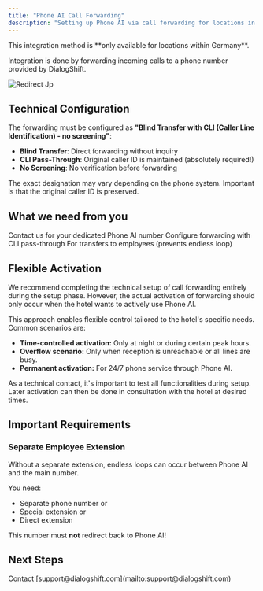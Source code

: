 ```yaml
---
title: "Phone AI Call Forwarding"
description: "Setting up Phone AI via call forwarding for locations in Germany"
---
```


<Warning>
  This integration method is **only available for locations within Germany**.
</Warning>

Integration is done by forwarding incoming calls to a phone number provided by DialogShift.

![Redirect Jp](/redirect.jpg)

## Technical Configuration

The forwarding must be configured as **"Blind Transfer with CLI (Caller Line Identification) - no screening"**:

- **Blind Transfer**: Direct forwarding without inquiry
- **CLI Pass-Through**: Original caller ID is maintained (absolutely required!)
- **No Screening**: No verification before forwarding

<Note>
  The exact designation may vary depending on the phone system. Important is that the original caller ID is preserved.
</Note>

## What we need from you

<Steps>
  <Step title="Request Phone AI number">
    Contact us for your dedicated Phone AI number
  </Step>
  <Step title="Set up call forwarding">
    Configure forwarding with CLI pass-through
  </Step>
  <Step title="Provide separate extension">
    For transfers to employees (prevents endless loop)
  </Step>
</Steps>

## Flexible Activation

We recommend completing the technical setup of call forwarding entirely during the setup phase. However, the actual activation of forwarding should only occur when the hotel wants to actively use Phone AI.

This approach enables flexible control tailored to the hotel's specific needs. Common scenarios are:

- **Time-controlled activation:** Only at night or during certain peak hours.
- **Overflow scenario:** Only when reception is unreachable or all lines are busy.
- **Permanent activation:** For 24/7 phone service through Phone AI.

<Note>
  As a technical contact, it's important to test all functionalities during setup. Later activation can then be done in consultation with the hotel at desired times.
</Note>

## Important Requirements

### Separate Employee Extension

<Warning>
  Without a separate extension, endless loops can occur between Phone AI and the main number.
</Warning>

You need:

- Separate phone number or
- Special extension or
- Direct extension

This number must **not** redirect back to Phone AI!

## Next Steps

<Card title="Request Phone AI number" icon="phone" href="mailto:support@dialogshift.com">
  Contact [support@dialogshift.com](mailto:support@dialogshift.com)
</Card> 